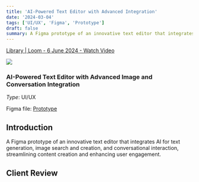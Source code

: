 ```yaml
---
title: 'AI-Powered Text Editor with Advanced Integration'
date: '2024-03-04'
tags: ['UI/UX', 'Figma', 'Prototype']
draft: false
summary: A Figma prototype of an innovative text editor that integrates AI for text generation, image search and creation, and conversational interaction, streamlining content creation and enhancing user engagement.
---
```


<div>
    <a href="https://www.loom.com/share/6e7d7af9e72c45c39a13fe4110bfe801">
      <p>Library | Loom - 6 June 2024 - Watch Video</p>
    </a>
    <a href="https://www.loom.com/share/6e7d7af9e72c45c39a13fe4110bfe801">
      <img style={{width:"w-full"}} src="https://cdn.loom.com/sessions/thumbnails/6e7d7af9e72c45c39a13fe4110bfe801-with-play.gif" />
    </a>
</div>

### AI-Powered Text Editor with Advanced Image and Conversation Integration

_Type_: UI/UX

Figma file: [Prototype](https://www.gutenberg.org/ebooks/35)


## Introduction

A Figma prototype of an innovative text editor that integrates AI for text generation, image search and creation, and conversational interaction, streamlining content creation and enhancing user engagement.



## Client Review
